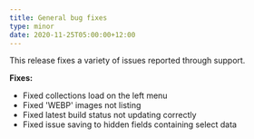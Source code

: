 ```yaml
---
title: General bug fixes
type: minor
date: 2020-11-25T05:00:00+12:00
---
```


This release fixes a variety of issues reported through support.

**Fixes:**

* Fixed collections load on the left menu
* Fixed 'WEBP' images not listing
* Fixed latest build status not updating correctly
* Fixed issue saving to hidden fields containing select data